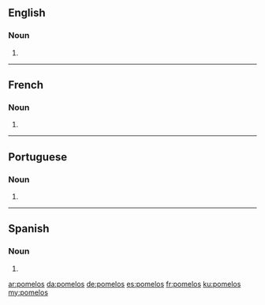 {{also|pomélos}}
==English==

===Noun===
{{head|en|noun plural form}}

# {{plural of|pomelo|lang=en}}

----

==French==

===Noun===
{{head|fr|noun plural form}}

# {{plural of|pomelo|lang=fr}}

----

==Portuguese==

===Noun===
{{head|pt|noun plural form}}

# {{plural of|pomelo|lang=pt}}

----

==Spanish==

===Noun===
{{head|es|noun plural form}}

# {{plural of|pomelo|lang=es}}

[[ar:pomelos]]
[[da:pomelos]]
[[de:pomelos]]
[[es:pomelos]]
[[fr:pomelos]]
[[ku:pomelos]]
[[my:pomelos]]